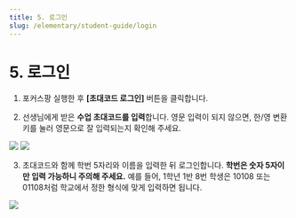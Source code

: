 ```yaml
---
title: 5. 로그인
slug: /elementary/student-guide/login
---
```



# 5. 로그인

1. 포커스팡 실행한 후 **[초대코드 로그인]** 버튼을 클릭합니다.

2. 선생님에게 받은 **수업 초대코드를 입력**합니다. 영문 입력이 되지 않으면, 한/영 변환키를 눌러 영문으로 잘 입력되는지 확인해 주세요.

<Image src="/img/kr/elementary/student/05-01.jpg" size="lg" />
<Image src="/img/kr/elementary/student/05-02.jpg" size="lg" />

3. 초대코드와 함께 학번 5자리와 이름을 입력한 뒤 로그인합니다. **학번은 숫자 5자이만 입력 가능하니 주의해 주세요.** 예를 들어, 1학년 1반 8번 학생은 10108 또는 01108처럼 학교에서 정한 형식에 맞게 입력하면 됩니다.

<Image src="/img/kr/elementary/student/05-03.jpg" size="lg" />
